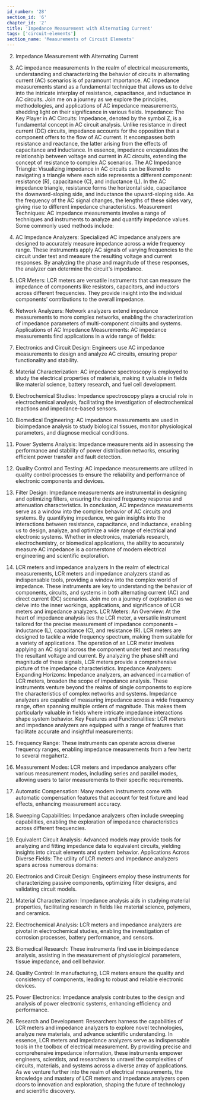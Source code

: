 ```yaml
---
id_number: '28'
section_id: '6'
chapter_id: '2'
title: 'Impedance Measurement with Alternating Current'
tags: ['circuit-elements']
section_name: 'Measurements of Circuit Elements'
---
```


2. Impedance Measurement with Alternating Current
1. AC impedance measurements
In the realm of electrical measurements, understanding and characterizing the behavior of circuits in alternating current (AC) scenarios is of paramount importance. AC impedance measurements stand as a fundamental technique that allows us to delve into the intricate interplay of resistance, capacitance, and inductance in AC circuits. Join me on a journey as we explore the principles, methodologies, and applications of AC impedance measurements, shedding light on their significance in various fields.
Impedance: The Key Player in AC Circuits: Impedance, denoted by the symbol Z, is a fundamental concept in AC circuit analysis. Unlike resistance in direct current (DC) circuits, impedance accounts for the opposition that a component offers to the flow of AC current. It encompasses both resistance and reactance, the latter arising from the effects of capacitance and inductance. In essence, impedance encapsulates the relationship between voltage and current in AC circuits, extending the concept of resistance to complex AC scenarios.
The AC Impedance Triangle: Visualizing impedance in AC circuits can be likened to navigating a triangle where each side represents a different component: resistance (R), capacitance (C), and inductance (L). In the AC impedance triangle, resistance forms the horizontal side, capacitance the downward-sloping side, and inductance the upward-sloping side. As the frequency of the AC signal changes, the lengths of these sides vary, giving rise to different impedance characteristics.
Measurement Techniques: AC impedance measurements involve a range of techniques and instruments to analyze and quantify impedance values. Some commonly used methods include:
1.	AC Impedance Analyzers: Specialized AC impedance analyzers are designed to accurately measure impedance across a wide frequency range. These instruments apply AC signals of varying frequencies to the circuit under test and measure the resulting voltage and current responses. By analyzing the phase and magnitude of these responses, the analyzer can determine the circuit's impedance.
2.	LCR Meters: LCR meters are versatile instruments that can measure the impedance of components like resistors, capacitors, and inductors across different frequencies. They provide insight into the individual components' contributions to the overall impedance.
3.	Network Analyzers: Network analyzers extend impedance measurements to more complex networks, enabling the characterization of impedance parameters of multi-component circuits and systems.
Applications of AC Impedance Measurements: AC impedance measurements find applications in a wide range of fields:
1.	Electronics and Circuit Design: Engineers use AC impedance measurements to design and analyze AC circuits, ensuring proper functionality and stability.
2.	Material Characterization: AC impedance spectroscopy is employed to study the electrical properties of materials, making it valuable in fields like material science, battery research, and fuel cell development.
3.	Electrochemical Studies: Impedance spectroscopy plays a crucial role in electrochemical analysis, facilitating the investigation of electrochemical reactions and impedance-based sensors.
4.	Biomedical Engineering: AC impedance measurements are used in bioimpedance analysis to study biological tissues, monitor physiological parameters, and diagnose medical conditions.
5.	Power Systems Analysis: Impedance measurements aid in assessing the performance and stability of power distribution networks, ensuring efficient power transfer and fault detection.
6.	Quality Control and Testing: AC impedance measurements are utilized in quality control processes to ensure the reliability and performance of electronic components and devices.
7.	Filter Design: Impedance measurements are instrumental in designing and optimizing filters, ensuring the desired frequency response and attenuation characteristics.
In conclusion, AC impedance measurements serve as a window into the complex behavior of AC circuits and systems. By quantifying impedance, we gain insights into the interactions between resistance, capacitance, and inductance, enabling us to design, analyze, and optimize a wide range of electrical and electronic systems. Whether in electronics, materials research, electrochemistry, or biomedical applications, the ability to accurately measure AC impedance is a cornerstone of modern electrical engineering and scientific exploration.

2. LCR meters and impedance analyzers
In the realm of electrical measurements, LCR meters and impedance analyzers stand as indispensable tools, providing a window into the complex world of impedance. These instruments are key to understanding the behavior of components, circuits, and systems in both alternating current (AC) and direct current (DC) scenarios. Join me on a journey of exploration as we delve into the inner workings, applications, and significance of LCR meters and impedance analyzers.
LCR Meters: An Overview: At the heart of impedance analysis lies the LCR meter, a versatile instrument tailored for the precise measurement of impedance components – inductance (L), capacitance (C), and resistance (R). LCR meters are designed to tackle a wide frequency spectrum, making them suitable for a variety of applications. The operation of an LCR meter involves applying an AC signal across the component under test and measuring the resultant voltage and current. By analyzing the phase shift and magnitude of these signals, LCR meters provide a comprehensive picture of the impedance characteristics.
Impedance Analyzers: Expanding Horizons: Impedance analyzers, an advanced incarnation of LCR meters, broaden the scope of impedance analysis. These instruments venture beyond the realms of single components to explore the characteristics of complex networks and systems. Impedance analyzers are capable of measuring impedance across a wide frequency range, often spanning multiple orders of magnitude. This makes them particularly valuable in fields where intricate impedance interactions shape system behavior.
Key Features and Functionalities: LCR meters and impedance analyzers are equipped with a range of features that facilitate accurate and insightful measurements:
1.	Frequency Range: These instruments can operate across diverse frequency ranges, enabling impedance measurements from a few hertz to several megahertz.
2.	Measurement Modes: LCR meters and impedance analyzers offer various measurement modes, including series and parallel modes, allowing users to tailor measurements to their specific requirements.
3.	Automatic Compensation: Many modern instruments come with automatic compensation features that account for test fixture and lead effects, enhancing measurement accuracy.
4.	Sweeping Capabilities: Impedance analyzers often include sweeping capabilities, enabling the exploration of impedance characteristics across different frequencies.
5.	Equivalent Circuit Analysis: Advanced models may provide tools for analyzing and fitting impedance data to equivalent circuits, yielding insights into circuit elements and system behavior.
Applications Across Diverse Fields: The utility of LCR meters and impedance analyzers spans across numerous domains:
1.	Electronics and Circuit Design: Engineers employ these instruments for characterizing passive components, optimizing filter designs, and validating circuit models.
2.	Material Characterization: Impedance analysis aids in studying material properties, facilitating research in fields like material science, polymers, and ceramics.
3.	Electrochemical Analysis: LCR meters and impedance analyzers are pivotal in electrochemical studies, enabling the investigation of corrosion processes, battery performance, and sensors.
4.	Biomedical Research: These instruments find use in bioimpedance analysis, assisting in the measurement of physiological parameters, tissue impedance, and cell behavior.
5.	Quality Control: In manufacturing, LCR meters ensure the quality and consistency of components, leading to robust and reliable electronic devices.
6.	Power Electronics: Impedance analysis contributes to the design and analysis of power electronic systems, enhancing efficiency and performance.
7.	Research and Development: Researchers harness the capabilities of LCR meters and impedance analyzers to explore novel technologies, analyze new materials, and advance scientific understanding.
In essence, LCR meters and impedance analyzers serve as indispensable tools in the toolbox of electrical measurement. By providing precise and comprehensive impedance information, these instruments empower engineers, scientists, and researchers to unravel the complexities of circuits, materials, and systems across a diverse array of applications. As we venture further into the realm of electrical measurements, the knowledge and mastery of LCR meters and impedance analyzers open doors to innovation and exploration, shaping the future of technology and scientific discovery.



